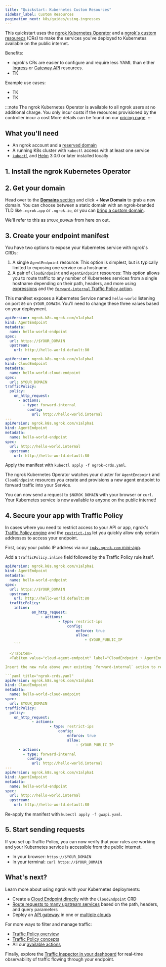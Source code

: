 ```yaml
---
title: "Quickstart: Kubernetes Custom Resources"
sidebar_label: Custom Resources
pagination_next: k8s/guides/using-ingresses
---
```




This quickstart uses the [ngrok Kubernetes Operator](/docs/k8s) and a
[ngrok's custom resourecs](/docs/k8s/crds) (CRs) to make the services you've deployed
to Kubernetes available on the public internet.

Benefits:

- ngrok's CRs are easier to configure and require less YAML than either [Ingress](/docs/getting-started/kubernetes/ingress) or [Gateway API](/docs/getting-started/kubernetes/gateway-api) resources.
- TK

Example use cases:

- TK
- TK

:::note
The ngrok Kubernetes Operator is available to all ngrok users at no additional charge.
You only incur costs if the resources provisioned by the controller incur a cost
More details can be found on our [pricing page](https://ngrok.com/pricing).
:::

## What you'll need

- An ngrok account and a [reserved domain](https://dashboard.ngrok.com/domains)
- A running K8s cluster with `kubectl` access with at least one service
- [`kubectl`](https://kubernetes.io/docs/reference/kubectl/) and [Helm](https://helm.sh/docs/intro/install/) 3.0.0 or later installed locally

## 1. Install the ngrok Kubernetes Operator

<K8sSetup />
<K8sInstall />

## 2. Get your domain

Head over to the [**Domains** section](https://dashboard.ngrok.com/domains) and click **+ New Domain** to grab a new domain.
You can choose between a static domain with an ngrok-branded TLD like `.ngrok.app` or `.ngrok.io`, or you can [bring a custom domain](/docs/universal-gateway/custom-domains/).

We'll refer to this as `$YOUR_DOMAIN` from here on out.

## 3. Create your endpoint manifest

You have two options to expose your Kubernetes service with ngrok's CRDs:

1. A single `AgentEndpoint` resource: This option is simplest, but is typically limited to exposing one service on a hostname.
2. A pair of `CloudEndpoint` and `AgentEndpoint` resources: This option allows you to route traffic to any number of Kubernetes services from a single hostname depending on their path, headers, and more using [expressions](/docs/traffic-policy/concepts/expressions/) and the [`forward-internal` Traffic Policy action](/docs/traffic-policy/actions/forward-internal).

This manifest exposes a Kubernetes Service named `hello-world` listening on port `80` on `$YOUR_DOMAIN`.
You'll need to change these three values based on your deployment.

<Tabs groupId="crds" queryString="crd-option">
  <TabItem value="agent-endpoint" label="AgentEndpoint" default>

```yaml title="ngrok-crds.yaml"
apiVersion: ngrok.k8s.ngrok.com/v1alpha1
kind: AgentEndpoint
metadata:
  name: hello-world-endpoint
spec:
  url: https://$YOUR_DOMAIN
  upstream:
    url: http://hello-world.default:80
```

  </TabItem>
  <TabItem value="cloud-agent-endpoint" label="CloudEndpoint + AgentEndpoint">

```yaml title="ngrok-crds.yaml"
apiVersion: ngrok.k8s.ngrok.com/v1alpha1
kind: CloudEndpoint
metadata:
  name: hello-world-cloud-endpoint
spec:
  url: $YOUR_DOMAIN
trafficPolicy:
  policy:
    on_http_request:
      - actions:
        - type: forward-internal
          config:
            url: http://hello-world.internal
---
apiVersion: ngrok.k8s.ngrok.com/v1alpha1
kind: AgentEndpoint
metadata:
  name: hello-world-endpoint
spec:
  url: http://hello-world.internal
  upstream:
    url: http://hello-world.default:80
```

  </TabItem>
</Tabs>

Apply the manifest with `kubectl apply -f ngrok-crds.yaml`.

The ngrok Kubernetes Operator watches your cluster for `AgentEndpoint` and `CloudEndpoint` resources you create and provisions a new agent endpoint to forward traffic into your Service.

You can now send a request to `$NGROK_DOMAIN` with your browser or `curl`.
Your Kubernetes service is now available to anyone on the public internet!

## 4. Secure your app with Traffic Policy

In cases where you need to restrict access to your API or app, ngrok's [Traffic Policy engine](/docs/traffic-policy) and the [`restrict-ips`](/docs/traffic-policy/actions/restrict-ips) let you quickly allow only certain addresses to access your endpoint.

First, copy your public IP address via our [`ip4v.ngrok.com` mini-app](https://ipv4.ngrok.com/).

<Tabs groupId="crds" queryString="crd-option">
  <TabItem value="agent-endpoint" label="AgentEndpoint" default>

Add a `trafficPolicy.inline` field followed by the Traffic Policy rule itself.

````yaml title="ngrok-crds.yaml"
apiVersion: ngrok.k8s.ngrok.com/v1alpha1
kind: AgentEndpoint
metadata:
  name: hello-world-endpoint
spec:
  url: https://$YOUR_DOMAIN
  upstream:
    url: http://hello-world.default:80
  trafficPolicy:
    inline:
			on_http_request:
				- actions:
						- type: restrict-ips
							config:
								enforce: true
								allow:
									- $YOUR_PUBLIC_IP
	```

  </TabItem>
  <TabItem value="cloud-agent-endpoint" label="CloudEndpoint + AgentEndpoint">

Insert the new rule above your existing `forward-internal` action to require authentication before forwarding traffic to your internal agent endpoint.

```yaml title="ngrok-crds.yaml"
apiVersion: ngrok.k8s.ngrok.com/v1alpha1
kind: CloudEndpoint
metadata:
  name: hello-world-cloud-endpoint
spec:
  url: $YOUR_DOMAIN
trafficPolicy:
  policy:
    on_http_request:
			- actions:
					- type: restrict-ips
						config:
							enforce: true
							allow:
								- $YOUR_PUBLIC_IP
      - actions:
        - type: forward-internal
          config:
            url: http://hello-world.internal
---
apiVersion: ngrok.k8s.ngrok.com/v1alpha1
kind: AgentEndpoint
metadata:
  name: hello-world-endpoint
spec:
  url: http://hello-world.internal
  upstream:
    url: http://hello-world.default:80
````

  </TabItem>
</Tabs>

Re-apply the manifest with `kubectl apply -f gwapi.yaml`.

## 5. Start sending requests

If you set up Traffic Policy, you can now verify that your rules are working and your Kubernetes service is accessible from the public internet.

- In your browser: `https://$YOUR_DOMAIN`
- In your terminal: `curl https://$YOUR_DOMAIN`

## What's next?

Learn more about using ngrok with your Kubernetes deployments:

- Create a [Cloud Endpoint directly](/docs/k8s/guides/using-crds/#using-cloudendpoint) with the `CloudEndpoint` CRD
- [Route requests to many upstream services](/docs/k8s/guides/how-to/request-routing/) based on the path, headers, and query parameters
- Deploy an [API gateway](/docs/guides/api-gateway/kubernetes/) in one or [multiple clouds](/docs/guides/api-gateway/multicloud/)

For more ways to filter and manage traffic:

- [Traffic Policy overview](/docs/traffic-policy)
- [Traffic Policy concepts](/docs/traffic-policy/concepts/)
- All our [available actions](/docs/traffic-policy/actions/)

Finally, explore the [Traffic Inspector in your dashboard](https://dashboard.ngrok.com/traffic-inspector) for real-time observability of traffic flowing through your endpoint.
